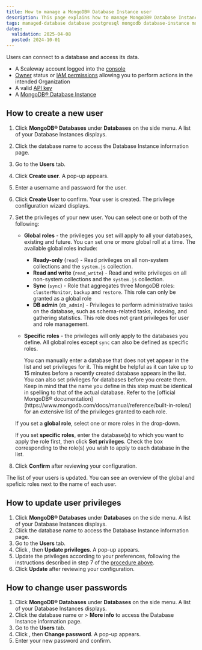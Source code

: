 ```yaml
---
title: How to manage a MongoDB® Database Instance user
description: This page explains how to manage MongoDB® Database Instance users
tags: managed-database database postgresql mongodb database-instance mongodb
dates:
  validation: 2025-04-08
  posted: 2024-10-01
---
```



Users can connect to a database and access its data.

<Requirements />

- A Scaleway account logged into the [console](https://console.scaleway.com)
- [Owner](/iam/concepts/#owner) status or [IAM permissions](/iam/concepts/#permission) allowing you to perform actions in the intended Organization
- A valid [API key](/iam/how-to/create-api-keys/)
- A [MongoDB® Database Instance](/managed-mongodb-databases/quickstart)

## How to create a new user

1. Click **MongoDB® Databases** under **Databases** on the side menu. A list of your Database Instances displays.
2. Click the database name to access the Database Instance information page.
3. Go to the **Users** tab.
4. Click **Create user**. A pop-up appears.
5. Enter a username and password for the user.
6. Click **Create User** to confirm. Your user is created. The privilege configuration wizard displays.
7. Set the privileges of your new user. You can select one or both of the following:

    - **Global roles** - the privileges you set will apply to all your databases, existing and future. You can set one or more global roll at a time. The available global roles include:
        - **Ready-only** (`read`) - Read privileges on all non-system collections and the `system.js` collection.
        - **Read and write** (`read_write`) - Read and write privileges on all non-system collections and the `system.js` collection.
        - **Sync** (`sync`) - Role that aggregates three MongoDB roles: `clusterMonitor`, `backup` and `restore`. This role can only be granted as a global role
        - **DB admin** (`db_admin`) - Privileges to perform administrative tasks on the database, such as schema-related tasks, indexing, and gathering statistics. This role does not grant privileges for user and role management.
    - **Specific roles** - the privileges will only apply to the databases you define. All global roles except `sync` can also be defined as specific roles.

        <Message type="important">
          You can manually enter a database that does not yet appear in the list and set privileges for it. This might be helpful as it can take up to 15 minutes before a recently created database appears in the list. You can also set privileges for databases before you create them. Keep in mind that the name you define in this step must be identical in spelling to that of the actual database.
        </Message>

        <Message type="tip">
        Refer to the [official MongoDB® documentation](https://www.mongodb.com/docs/manual/reference/built-in-roles/) for an extensive list of the privileges granted to each role.
        </Message>

    If you set a **global role**, select one or more roles in the drop-down.

    If you set **specific roles**, enter the database(s) to which you want to apply the role first, then click **Set privileges**.
    Check the box corresponding to the role(s) you wish to apply to each database in the list.

8. Click **Confirm** after reviewing your configuration.

The list of your users is updated. You can see an overview of the global and speficic roles next to the name of each user.

## How to update user privileges

1. Click **MongoDB® Databases** under **Databases** on the side menu. A list of your Database Instances displays.
2. Click the database name to access the Database Instance information page.
3. Go to the **Users** tab.
4. Click <Icon name="more" />, then **Update privileges**. A pop-up appears.
5. Update the privileges according to your preferences, following the instructions described in step 7 of the [procedure above](#how-to-create-a-new-user).
6. Click **Update** after reviewing your configuration.

## How to change user passwords

1. Click **MongoDB® Databases** under **Databases** on the side menu. A list of your Database Instances displays.
2. Click the database name or <Icon name="more" /> > **More info** to access the Database Instance information page.
3. Go to the **Users** tab.
4. Click <Icon name="more" />, then **Change password**. A pop-up appears.
5. Enter your new password and confirm.






